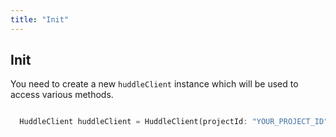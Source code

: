 ```yaml
---
title: "Init"
---
```


## Init

You need to create a new `huddleClient` instance which will be used to access various methods.

```dart

  HuddleClient huddleClient = HuddleClient(projectId: "YOUR_PROJECT_ID");
```

